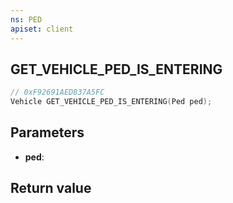 ```yaml
---
ns: PED
apiset: client
---
```

## GET_VEHICLE_PED_IS_ENTERING

```c
// 0xF92691AED837A5FC
Vehicle GET_VEHICLE_PED_IS_ENTERING(Ped ped);
```


## Parameters
* **ped**:

## Return value